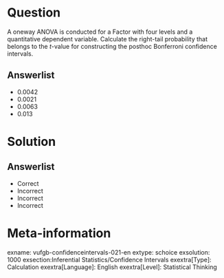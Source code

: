 Question
========
  
A oneway ANOVA is conducted for a Factor with four levels and a quantitative dependent variable. Calculate the right-tail probability that belongs to the *t*-value for constructing the posthoc Bonferroni confidence intervals. 

  
Answerlist
----------
* 0.0042
* 0.0021
* 0.0063
* 0.013

Solution
========

Answerlist
----------
* Correct
* Incorrect
* Incorrect
* Incorrect

Meta-information
================
exname: vufgb-confidenceintervals-021-en
extype: schoice
exsolution: 1000
exsection:Inferential Statistics/Confidence Intervals
exextra[Type]: Calculation
exextra[Language]: English
exextra[Level]: Statistical Thinking
